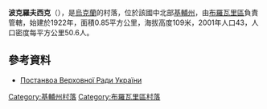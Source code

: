 {{coord|50|35|15|N|31|4|36|E|scale:30000|display=title}}

'''波克羅夫西克'''（{{lang-uk|Покровське}}），是[[烏克蘭|烏克蘭]]的村落，位於該國中北部[[基輔州|基輔州]]，由[[布羅瓦里區|布羅瓦里區]]負責管轄，始建於1922年，面積0.85平方公里，海拔高度109米，2001年人口43，人口密度每平方公里50.6人。

==參考資料==
* [http://zakon5.rada.gov.ua/laws/show/984-19 Постанвоа Верховної Ради України] {{Wayback|url=http://zakon5.rada.gov.ua/laws/show/984-19 |date=20160306062002 }}

{{DEFAULTSORT:Куйбишеве}}
[[Category:基輔州村落|Category:基輔州村落]]
[[Category:布羅瓦里區村落|Category:布羅瓦里區村落]]


{{Kiev-geo-stub}}